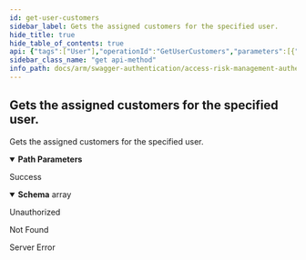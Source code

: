 ```yaml
---
id: get-user-customers
sidebar_label: Gets the assigned customers for the specified user.
hide_title: true
hide_table_of_contents: true
api: {"tags":["User"],"operationId":"GetUserCustomers","parameters":[{"name":"username","in":"path","description":"The username of the user in question.","required":true,"schema":{"type":"string"}}],"responses":{"200":{"description":"Success","content":{"application/json":{"schema":{"uniqueItems":false,"type":"array","items":{"required":["name"],"type":"object","properties":{"id":{"format":"uuid","type":"string"},"name":{"maxLength":100,"minLength":0,"type":"string"}}}}}}},"401":{"description":"Unauthorized"},"404":{"description":"Not Found"},"500":{"description":"Server Error"}},"description":"Gets the assigned customers for the specified user.","method":"get","path":"/api/users/{username}/accounts","info":{"version":"1.0","title":"Access Risk Management Authentication Services"},"postman":{"name":"Gets the assigned customers for the specified user.","description":{"type":"text/plain"},"url":{"path":["api","users",":username","accounts"],"host":["{{baseUrl}}"],"query":[],"variable":[{"disabled":false,"description":{"content":"(Required) The username of the user in question.","type":"text/plain"},"type":"any","value":"","key":"username"}]},"header":[{"key":"Accept","value":"application/json"}],"method":"GET"}}
sidebar_class_name: "get api-method"
info_path: docs/arm/swagger-authentication/access-risk-management-authentication-services
---
```



## Gets the assigned customers for the specified user.



Gets the assigned customers for the specified user.

<details style={{"marginBottom":"1rem"}} data-collapsed={false} open={true}><summary style={{}}><strong>Path Parameters</strong></summary><div><ul><ParamsItem className={"paramsItem"} param={{"name":"username","in":"path","description":"The username of the user in question.","required":true,"schema":{"type":"string"}}}></ParamsItem></ul></div></details><div><ApiTabs><TabItem label={"200"} value={"200"}><div>

Success

</div><div><MimeTabs groupId={"mime-type"}><TabItem label={"application/json"} value={"application/json"}><SchemaTabs groupId={"schema-tabs"}><TabItem label={"Schema"} value={"Schema"}><details style={{}} data-collapsed={false} open={true}><summary style={{"textAlign":"left"}}><strong>Schema</strong><span style={{"opacity":"0.6"}}> array</span></summary><div style={{"textAlign":"left","marginLeft":"1rem"}}></div><ul style={{"marginLeft":"1rem"}}><SchemaItem collapsible={false} name={"id"} required={false} schemaDescription={undefined} schemaName={"uuid"} qualifierMessage={undefined} defaultValue={undefined}></SchemaItem><SchemaItem collapsible={false} name={"name"} required={false} schemaDescription={undefined} schemaName={"string"} qualifierMessage={"**Possible values:** `<= 100 characters`"} defaultValue={undefined}></SchemaItem></ul></details></TabItem></SchemaTabs></TabItem></MimeTabs></div></TabItem><TabItem label={"401"} value={"401"}><div>

Unauthorized

</div><div></div></TabItem><TabItem label={"404"} value={"404"}><div>

Not Found

</div><div></div></TabItem><TabItem label={"500"} value={"500"}><div>

Server Error

</div><div></div></TabItem></ApiTabs></div>
      